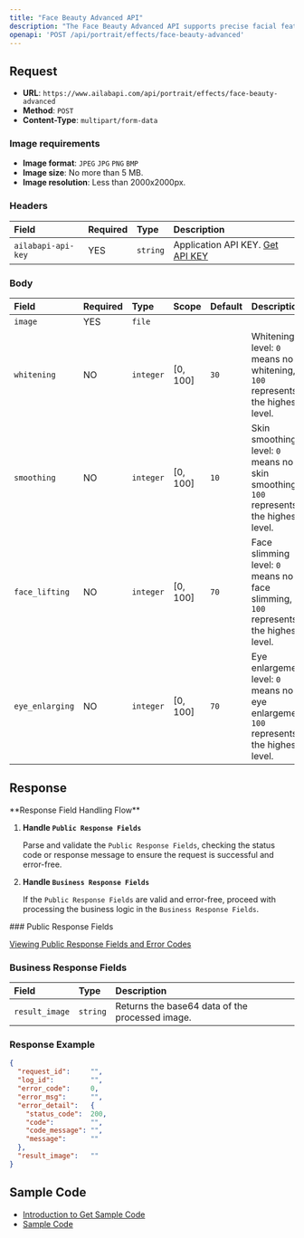 ```yaml
---
title: "Face Beauty Advanced API"
description: "The Face Beauty Advanced API supports precise facial feature localization and offers a range of beautification functions, including skin smoothing, skin brightening, acne removal, and eye enlargement effects. It can enhance up to five faces simultaneously, ensuring each face receives personalized beautification."
openapi: 'POST /api/portrait/effects/face-beauty-advanced'
---
```


## Request

- **URL**: `https://www.ailabapi.com/api/portrait/effects/face-beauty-advanced`
- **Method**: `POST`
- **Content-Type**: `multipart/form-data`

### Image requirements

- **Image format**: `JPEG` `JPG` `PNG` `BMP`
- **Image size**: No more than 5 MB.
- **Image resolution**: Less than 2000x2000px.

### Headers

| Field              | Required | Type     | Description                                        |
|:-------------------|:---------|:---------|:---------------------------------------------------|
| `ailabapi-api-key` | YES      | `string` | Application API KEY. [Get API KEY](/docs/get-api-key) |

### Body

| Field           | Required | Type      | Scope    | Default | Description                                                                              |
|:----------------|:---------|:----------|:---------|:--------|:-----------------------------------------------------------------------------------------|
| `image`         | YES      | `file`    |          |         |                                                                                          |
| `whitening`     | NO       | `integer` | [0, 100] | `30`    | Whitening level: `0` means no whitening, `100` represents the highest level.             |
| `smoothing`     | NO       | `integer` | [0, 100] | `10`    | Skin smoothing level: `0` means no skin smoothing, `100` represents the highest level.   |
| `face_lifting`  | NO       | `integer` | [0, 100] | `70`    | Face slimming level: `0` means no face slimming, `100` represents the highest level.     |
| `eye_enlarging` | NO       | `integer` | [0, 100] | `70`    | Eye enlargement level: `0` means no eye enlargement, `100` represents the highest level. |

## Response

<Warning>
**Response Field Handling Flow**

1. **Handle `Public Response Fields`**

   Parse and validate the `Public Response Fields`, checking the status code or response message to ensure the request is successful and error-free.

2. **Handle `Business Response Fields`**

   If the `Public Response Fields` are valid and error-free, proceed with processing the business logic in the `Business Response Fields`.
</Warning>
### Public Response Fields

<a href="/docs/response-description" target="_blank">Viewing Public Response Fields and Error Codes</a>

### Business Response Fields

| Field          | Type     | Description                                     |
|:---------------|:---------|:------------------------------------------------|
| `result_image` | `string` | Returns the base64 data of the processed image. |

### Response Example

```json
{
  "request_id":     "",
  "log_id":         "",
  "error_code":     0,
  "error_msg":      "",
  "error_detail":   {
    "status_code":  200,
    "code":         "",
    "code_message": "",
    "message":      ""
  },
  "result_image":   ""
}
```

## Sample Code

- [Introduction to Get Sample Code](get-sample-code)
- [Sample Code][PostmanURL]

[PostmanURL]: https://documenter.getpostman.com/view/26387069/2s93JxqgHE#8dfb7bd2-e2fb-4ddb-8c25-f66f18571b1a